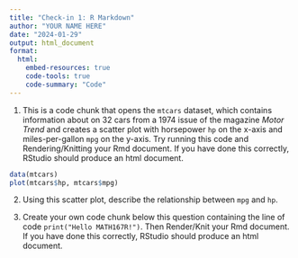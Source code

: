 ```yaml
---
title: "Check-in 1: R Markdown"
author: "YOUR NAME HERE"
date: "2024-01-29"
output: html_document
format: 
  html:
    embed-resources: true
    code-tools: true
    code-summary: "Code"
---
```


1.  This is a code chunk that opens the `mtcars` dataset, which contains information about on 32 cars from a 1974 issue of the magazine *Motor Trend* and creates a scatter plot with horsepower `hp` on the x-axis and miles-per-gallon `mpg` on the y-axis. Try running this code and Rendering/Knitting your Rmd document. If you have done this correctly, RStudio should produce an html document.

```r
data(mtcars)
plot(mtcars$hp, mtcars$mpg)
```

2.  Using this scatter plot, describe the relationship between `mpg` and `hp`.

3.  Create your own code chunk below this question containing the line of code `print("Hello MATH167R!")`. Then Render/Knit your Rmd document. If you have done this correctly, RStudio should produce an html document.
